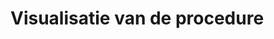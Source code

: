 # Visualisatie van de procedure

<!--
Stroomschema (kan optioneel zijn, maar aangeraden wanneer het kan helpen)
-->
